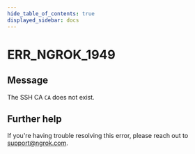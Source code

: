 ```yaml
---
hide_table_of_contents: true
displayed_sidebar: docs
---
```



# ERR_NGROK_1949

## Message

The SSH CA `CA` does not exist.

<ErrorDetails error="err_ngrok_1949" />

## Further help

If you're having trouble resolving this error, please reach out to [support@ngrok.com](mailto:support@ngrok.com?subject=Help%20with%20ERR_NGROK_1949).

